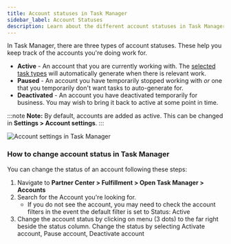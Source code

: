 ```yaml
---
title: Account statuses in Task Manager
sidebar_label: Account Statuses
description: Learn about the different account statuses in Task Manager and how to manage them
---
```


In Task Manager, there are three types of account statuses. These help you keep track of the accounts you're doing work for.

- **Active** - An account that you are currently working with. The [selected task types](/fulfillment/open-task-manager/tasks/task-types) will automatically generate when there is relevant work.
- **Paused** - An account you have temporarily stopped working with *or* one that you temporarily don't want tasks to auto-generate for.
- **Deactivated** - An account you have deactivated temporarily for business. You may wish to bring it back to active at some point in time.

:::note
**Note:** By default, accounts are added as active. This can be changed in **Settings > Account settings**.
:::

![Account settings in Task Manager](./img/task-manager/account-statuses.jpg)

### How to change account status in Task Manager

You can change the status of an account following these steps:

1. Navigate to **Partner Center > Fulfillment > Open Task Manager > Accounts**
2. Search for the Account you're looking for.
   - If you do not see the account, you may need to check the account filters in the event the default filter is set to Status: Active
3. Change the account status by clicking on menu (3 dots) to the far right beside the status column. Change the status by selecting Activate account, Pause account, Deactivate account